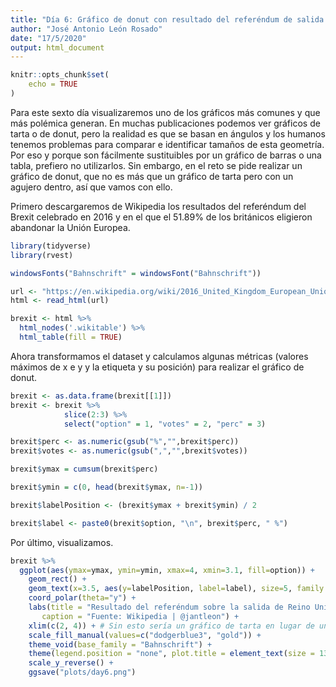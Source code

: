 ```yaml
---
title: "Día 6: Gráfico de donut con resultado del referéndum de salida del Reino Unido de la Unión Europea"
author: "José Antonio León Rosado"
date: "17/5/2020"
output: html_document
---
```


```r
knitr::opts_chunk$set(
	echo = TRUE
)
```

Para este sexto día visualizaremos uno de los gráficos más comunes y que más polémica generan. En muchas publicaciones podemos ver gráficos de tarta o de donut, pero la realidad es que se basan en ángulos y los humanos tenemos problemas para comparar e identificar tamaños de esta geometría. Por eso y porque son fácilmente sustituibles por un gráfico de barras o una tabla, prefiero no utilizarlos. Sin embargo, en el reto se pide realizar un gráfico de donut, que no es más que un gráfico de tarta pero con un agujero dentro, así que vamos con ello.

Primero descargaremos de Wikipedia los resultados del referéndum del Brexit celebrado en 2016 y en el que el 51.89% de los británicos eligieron abandonar la Unión Europea.

```r
library(tidyverse)
library(rvest)

windowsFonts("Bahnschrift" = windowsFont("Bahnschrift"))

url <- "https://en.wikipedia.org/wiki/2016_United_Kingdom_European_Union_membership_referendum"
html <- read_html(url)

brexit <- html %>% 
  html_nodes('.wikitable') %>%      
  html_table(fill = TRUE)
```

Ahora transformamos el dataset y calculamos algunas métricas (valores máximos de x e y y la etiqueta y su posición) para realizar el gráfico de donut.

```r
brexit <- as.data.frame(brexit[[1]])
brexit <- brexit %>% 
            slice(2:3) %>% 
            select("option" = 1, "votes" = 2, "perc" = 3)

brexit$perc <- as.numeric(gsub("%","",brexit$perc))
brexit$votes <- as.numeric(gsub(",","",brexit$votes))

brexit$ymax = cumsum(brexit$perc)

brexit$ymin = c(0, head(brexit$ymax, n=-1))

brexit$labelPosition <- (brexit$ymax + brexit$ymin) / 2

brexit$label <- paste0(brexit$option, "\n", brexit$perc, " %")
```

Por último, visualizamos.

```r

brexit %>% 
  ggplot(aes(ymax=ymax, ymin=ymin, xmax=4, xmin=3.1, fill=option)) +
    geom_rect() +
    geom_text(x=3.5, aes(y=labelPosition, label=label), size=5, family = "Bahnschrift") +
    coord_polar(theta="y") +
    labs(title = "Resultado del referéndum sobre la salida de Reino Unido de la Unión Europea",
       caption = "Fuente: Wikipedia | @jantleon") +
    xlim(c(2, 4)) + # Sin esto sería un gráfico de tarta en lugar de uno de donut.
    scale_fill_manual(values=c("dodgerblue3", "gold")) +
    theme_void(base_family = "Bahnschrift") +
    theme(legend.position = "none", plot.title = element_text(size = 13, face = "bold", hjust = 0.5)) +
    scale_y_reverse() +
    ggsave("plots/day6.png")
```